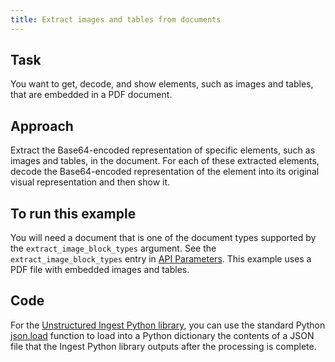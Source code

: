 ```yaml
---
title: Extract images and tables from documents
---
```


## Task

You want to get, decode, and show elements, such as images and tables, that are embedded in a PDF document.

## Approach

Extract the Base64-encoded representation of specific elements, such as images and tables, in the document. 
For each of these extracted elements, decode the Base64-encoded representation of the element into its original visual representation 
and then show it.

## To run this example

You will need a document that is one of the document types supported by the `extract_image_block_types` argument. 
See the `extract_image_block_types` entry in [API Parameters](/api/partition/api-parameters). 
This example uses a PDF file with embedded images and tables.


## Code

For the [Unstructured Ingest Python library](/ingestion/python-ingest), you can use the standard Python 
[json.load](https://docs.python.org/3/library/json.html#json.load) function to load into a Python dictionary the contents of a JSON 
file that the Ingest Python library outputs after the processing is complete.
<ExtractImageBlockTypesIngestPy />
